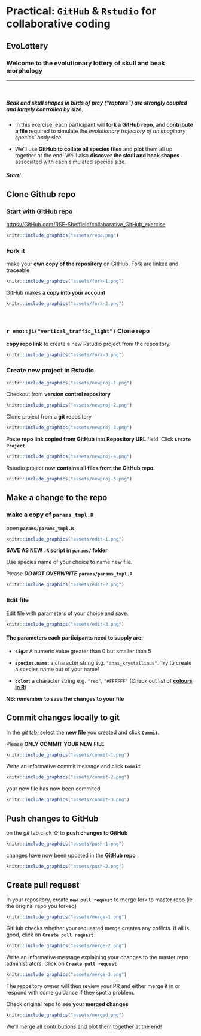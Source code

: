# Practical: `GitHub` & `Rstudio` for collaborative coding

## **EvoLottery**

### **Welcome to the evolutionary lottery of skull and beak morphology**



*** 
<br>

##### **Beak and skull shapes in birds of prey (“raptors”) are strongly coupled and largely controlled by size.** 

- In this exercise, each participant will **fork a GitHub repo**, and **contribute a file** required to simulate the *evolutionary trajectory of an imaginary species' body size*.

- We'll use **GitHub to collate all species files** and **plot** them all up together at the end! We'll also **discover the skull and beak shapes** associated with each simulated species size.


#####  Start!



## Clone Github repo

###  Start with GitHub repo

<https://GitHub.com/RSE-Sheffield/collaborative_GitHub_exercise>


```r
knitr::include_graphics("assets/repo.png")
```

### **Fork  it** 

make your **own copy of the repository** on GitHub. Fork are linked and traceable



```r
knitr::include_graphics("assets/fork-1.png")
```

GitHub makes a **copy into your account**


 
```r
knitr::include_graphics("assets/fork-2.png")
```
 
<br>


### `r emo::ji("vertical_traffic_light")` **Clone repo** 

**copy repo link** to create a new Rstudio project from the repository.
    

```r
knitr::include_graphics("assets/fork-3.png")
```
 

### **Create new project in Rstudio**


```r
knitr::include_graphics("assets/newproj-1.png")
```
 

Checkout from **version control repository**


```r
knitr::include_graphics("assets/newproj-2.png")
```
 

Clone project from a **git** repository


```r
knitr::include_graphics("assets/newproj-3.png")
```
 

Paste **repo link copied from GitHub** into **Repository URL** field. Click **`Create Project`**. 

```r
knitr::include_graphics("assets/newproj-4.png")
```
 


Rstudio project now **contains all files from the GitHub repo.**

```r
knitr::include_graphics("assets/newproj-5.png")
```
 




## **Make a change to the repo**

### make a copy of `params_tmpl.R`

open **`params/params_tmpl.R`**


```r
knitr::include_graphics("assets/edit-1.png")
```
 


<div class="inverse"><strong>SAVE AS NEW <code>.R</code> script in <code>params/</code> folder</strong></div> 

Use species name of your choice to name new file. 

<div class="alert alert-warning">Please ***DO NOT OVERWRITE*** **`params/params_tmpl.R`**.</div>


```r
knitr::include_graphics("assets/edit-2.png")
```
 


### Edit file

Edit file with parameters of your choice and save.

```r
knitr::include_graphics("assets/edit-3.png")
```
 


#### The parameters each participants need to supply are:

- **`sig2`:** A numeric value greater than 0 but smaller than 5

- **`species.name`:** a character string e.g. `"anas_krystallinus"`. Try to create a species name out of your name!

- **`color`:**  a character string e.g. `"red"`, `"#FFFFFF"` (Check out list of [**colours in R**](http://www.stat.columbia.edu/~tzheng/files/Rcolor.pdf))


**NB: remember to save the changes to your file**


## Commit changes locally to git

In the *git* tab, select the **new file** you created and click **`Commit`**.

<div class="alert alert-warning">Please **ONLY COMMIT YOUR NEW FILE**</div>

```r
knitr::include_graphics("assets/commit-1.png")
```
 

Write an informative commit message and click **`Commit`**  

```r
knitr::include_graphics("assets/commit-2.png")
```

your new file has now been commited  

```r
knitr::include_graphics("assets/commit-3.png")
```

## Push changes to GitHub

on the *git* tab click ⇧  to **push changes to GitHub**

```r
knitr::include_graphics("assets/push-1.png")
```

changes have now been updated in the **GitHub repo**

```r
knitr::include_graphics("assets/push-2.png")
```



##  Create pull request

In your repository, create **`new pull request`** 
to merge fork to master repo (ie the original repo you forked)

```r
knitr::include_graphics("assets/merge-1.png")
```



GitHub checks whether your requested merge creates any coflicts. 
If all is good, click on **`Create pull request`**


```r
knitr::include_graphics("assets/merge-2.png")
```


Write an informative message explaining your changes to the master repo administrators. Click on **`Create pull request`**


```r
knitr::include_graphics("assets/merge-3.png")
```


The repository owner will then review your PR and either merge it in or respond with some guidance if they spot a problem.

Check original repo to see **your merged changes**


```r
knitr::include_graphics("assets/merged.png")
```


We'll merge all contributions and [plot them together at the end!](https://rse.shef.ac.uk/collaborative_github_exercise/plot_trait_evolution.html) 


